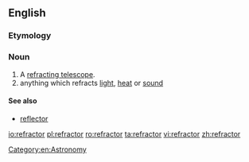 ==English==
{{wikipedia}}

===Etymology===
{{suffix|refract|or}}

===Noun===
{{en-noun}}

# A [[refracting telescope]].
# anything which refracts [[light]], [[heat]] or [[sound]]

====See also====
* [[reflector]]

[[Category:en:Astronomy]]

[[io:refractor]]
[[pl:refractor]]
[[ro:refractor]]
[[ta:refractor]]
[[vi:refractor]]
[[zh:refractor]]